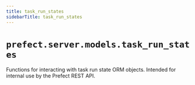```yaml
---
title: task_run_states
sidebarTitle: task_run_states
---
```


# `prefect.server.models.task_run_states`



Functions for interacting with task run state ORM objects.
Intended for internal use by the Prefect REST API.

